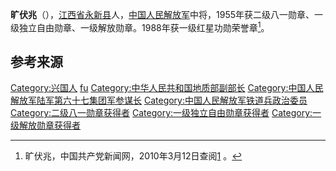 {{noteTA
|1=zh-hans:蒋介石;zh-hk:蒋介石;zh-tw:蒋中正;
|2=zh-hans:斯大林;zh-hk:史太林;zh-tw:史達林;
|3=zh-cn:朝鲜战争; zh-sg:韩战; zh-tw:韓戰; zh-hk:韓戰;}}
{{Infobox_officeholder
| name = 旷伏兆
| image name = Kuang Fuzhao.jpg
| party = {{中国共产党}}
| nationality = {{PRC}}
| Native place =
| date of birth = 1914年1月27日
| place of birth = {{ROC-1912}}[[江西省|江西省]][[兴国县|兴国县]]二区秀水村
| date of death = {{death date and age|1996|6|4|1914|1|27}}
| place of death = {{PRC}}[[北京|北京]]
| religion = [[共产主义|共产主义]]
| spouse = 
| educate = 
* 少年时期无
* 1937年1月，中国人民抗日军事政治大学
* 1958年，高等军事学院
| past =
* 红6军团第18师卫生部、军团保卫局保卫队政治指导员，第17师连政治指导员、新兵营营长，龙桑独立团政治委员
* 中共山西省方山县委书记，山西省战地总动委会第2支队副支队长
* 冀中军区第一军分区、警备旅政治委员
* 1943年2月，晋察冀军区第十军分区政治委员兼中共地委书记
* 第67军政治委员
* 中国人民志愿军第67军政治委员，第19兵团副政治委员兼政治部主任、政治委员
* 1960年4月，国家地质部副部长
* 空军副政治委员、铁道兵第二政治委员
| work =
}}
'''旷伏兆'''（{{bd|1914年|1月27日|1996年|6月4日}}），[[江西省|江西省]][[永新县|永新县]]人，[[中国人民解放军|中国人民解放军]]中将，1955年获二级八一勋章、一级独立自由勋章、一级解放勋章。1988年获一级红星功勋荣誉章<ref name="官方">旷伏兆，中国共产党新闻网，2010年3月12日查阅[http://dangshi.people.com.cn/GB/165617/165618/166491/167908/9975092.html] {{Wayback|url=http://dangshi.people.com.cn/GB/165617/165618/166491/167908/9975092.html |date=20160304085215 }}。</ref>。

== 参考来源 ==
{{reflist}}

{{中国军事人物小作品}}
{{中國人民解放軍開國中將}}
{{DEFAULTSORT:kuang fuzhao}}
[[Category:兴国人|Category:兴国人]]
[[Category:旷姓|fu]]
[[Category:中华人民共和国地质部副部长|Category:中华人民共和国地质部副部长]]
[[Category:中国人民解放军陆军第六十七集团军参谋长|Category:中国人民解放军陆军第六十七集团军参谋长]]
[[Category:中国人民解放军铁道兵政治委员|Category:中国人民解放军铁道兵政治委员]]
[[Category:二级八一勋章获得者|Category:二级八一勋章获得者]]
[[Category:一级独立自由勋章获得者|Category:一级独立自由勋章获得者]]
[[Category:一级解放勋章获得者|Category:一级解放勋章获得者]]